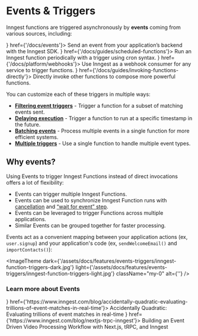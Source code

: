 
# Events & Triggers

Inngest functions are triggered asynchronously by **events** coming from various sources, including:


<CardGroup cols={2}>
  <Card title="Your application" icon={<CloudIcon />} href={'/docs/events'}>
    Send an event from your application’s backend with the Inngest SDK.
  </Card>
  <Card title="Cron schedule" icon={<ClockIcon />} href={'/docs/guides/scheduled-functions'}>
    Run an Inngest function periodically with a trigger using cron syntax.
  </Card>
  <Card title="Webhook events" icon={<WebhookIcon />} href={'/docs/platform/webhooks'}>
    Use Inngest as a webhook consumer for any service to trigger functions.
  </Card>
  <Card title="Another Inngest function" icon={<BranchIcon />} href={'/docs/guides/invoking-functions-directly'}>
    Directly invoke other functions to compose more powerful functions.
  </Card>
</CardGroup>

You can customize each of these triggers in multiple ways:

- **[Filtering event triggers](/docs/guides/writing-expressions)** - Trigger a function for a subset of matching events sent.
- **[Delaying execution](/docs/guides/delayed-functions)** - Trigger a function to run at a specific timestamp in the future.
- **[Batching events](/docs/guides/batching)** - Process multiple events in a single function for more efficient systems.
- **[Multiple triggers](/docs/guides/multiple-triggers)** - Use a single function to handle multiple event types.


## Why events?

Using Events to trigger Inngest Functions instead of direct invocations offers a lot of flexibility:

- Events can trigger multiple Inngest Functions.
- Events can be used to synchronize Inngest Function runs with [cancellation](/docs/features/inngest-functions/cancellation) and [“wait for event” step](/docs/reference/functions/step-wait-for-event).
- Events can be leveraged to trigger Functions across multiple applications.
- Similar Events can be grouped together for faster processing.

Events act as a convenient mapping between your application actions (ex, `user.signup`) and your application's code (ex, `sendWelcomeEmail()` and `importContacts()`):

<ImageTheme
  dark={'/assets/docs/features/events-triggers/inngest-function-triggers-dark.jpg'}
  light={'/assets/docs/features/events-triggers/inngest-function-triggers-light.jpg'}
  className="my-0"
  alt={''}
/>

### Learn more about Events


<CardGroup cols={2}>
  <Card title="Blog post: How event Filtering works" icon={<NewspaperIcon />} href={'https://www.inngest.com/blog/accidentally-quadratic-evaluating-trillions-of-event-matches-in-real-time'}>
    Accidentally Quadratic: Evaluating trillions of event matches in real-time
  </Card>
  <Card title="Blog post: Events in practice" icon={<NewspaperIcon />} href={'https://www.inngest.com/blog/nextjs-trpc-inngest'}>
    Building an Event Driven Video Processing Workflow with Next.js, tRPC, and Inngest
  </Card>
</CardGroup>